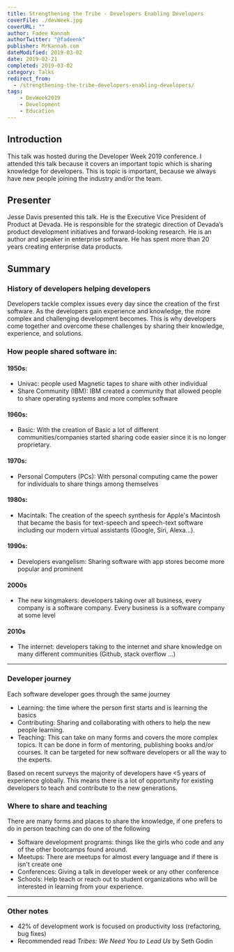 ---
title: Strengthening the Tribe - Developers Enabling Developers
coverFile: ./devWeek.jpg
coverURL: ""
author: Fadee Kannah
authorTwitter: "@fadeenk"
publisher: MrKannah.com
dateModified: 2019-03-02
date: 2019-02-21
completed: 2019-03-02
category: Talks
redirect_from:
  - /strengthening-the-tribe-developers-enabling-developers/
tags:
    - DevWeek2019
    - Development
    - Education
---

## Introduction

This talk was hosted during the Developer Week 2019 conference. I attended this talk because it covers an important topic which is sharing knowledge for developers. This is topic is important, because we always have new people joining the industry and/or the team.
  
## Presenter
Jesse Davis presented this talk. He is the Executive Vice President of Product at Devada. He is responsible for the strategic direction of Devada’s product development initiatives and forward-looking research. He is an author and speaker in enterprise software. He has spent more than 20 years creating enterprise data products.

## Summary
### History of developers helping developers
Developers tackle complex issues every day since the creation of the first software. As the developers gain experience and knowledge, the more complex and challenging development becomes. This is why developers come together and overcome these challenges by sharing their knowledge, experience, and solutions.

### How people shared software in:
#### 1950s:
- Univac: people used Magnetic tapes to share with other individual
- Share Community (IBM): IBM created a community that allowed people to share operating systems and more complex software

#### 1960s:
- Basic: With the creation of Basic a lot of different communities/companies started sharing code easier since it is no longer proprietary.
 
#### 1970s:
- Personal Computers (PCs): With personal computing came the power for individuals to share things among themselves

#### 1980s:
- Macintalk: The creation of the speech synthesis for Apple's Macintosh that became the basis for text-speech and speech-text software including our modern virtual assistants (Google, Siri, Alexa...).

#### 1990s:
- Developers evangelism: Sharing software with app stores become more popular and prominent

#### 2000s
- The new kingmakers: developers taking over all business, every company is a software company. Every business is a software company at some level

#### 2010s
- The internet: developers taking to the internet and share knowledge on many different communities (Github, stack overflow ...)

----

### Developer journey
Each software developer goes through the same journey
- Learning: the time where the person first starts and is learning the basics
- Contributing: Sharing and collaborating with others to help the new people learning.
- Teaching: This can take on many forms and covers the more complex topics. It can be done in form of mentoring, publishing books and/or courses. It can be targeted for new software developers or all the way to the experts.

Based on recent surveys the majority of developers have <5 years of experience globally. This means there is a lot of opportunity for existing developers to teach and contribute to the new generations.

### Where to share and teaching
There are many forms and places to share the knowledge, if one prefers to do in person teaching can do one of the following
- Software development programs: things like the girls who code and any of the other bootcamps found around.
- Meetups: There are meetups for almost every language and if there is isn't create one
- Conferences: Giving a talk in developer week or any other conference
- Schools: Help teach or reach out to student organizations who will be interested in learning from your experience.

----

### Other notes

- 42% of development work is focused on productivity loss (refactoring, bug fixes)
- Recommended read _Tribes: We Need You to Lead Us_ by Seth Godin 

